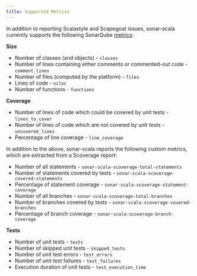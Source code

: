 ```yaml
---
title: Supported Metrics
---
```


In addition to reporting Scalastyle and Scapegoat issues, sonar-scala currently
supports the following SonarQube
[metrics](https://docs.sonarqube.org/display/SONAR/Metric+Definitions):

**Size**

- Number of classes (and objects) - `classes`
- Number of lines containing either comments or commented-out code -
  `comment_lines`
- Number of files (computed by the platform) - `files`
- Lines of code - `ncloc`
- Number of functions - `functions`

**Coverage**

- Number of lines of code which could be covered by unit tests -
  `lines_to_cover`
- Number of lines of code which are not covered by unit tests -
  `uncovered_lines`
- Percentage of line coverage - `line_coverage`

In addition to the above, sonar-scala reports the following custom metrics,
which are extracted from a Scoverage report:

- Number of all statements - `sonar-scala-scoverage-total-statements`
- Number of statements covered by tests -
  `sonar-scala-scoverage-covered-statements`
- Percentage of statement coverage - `sonar-scala-scoverage-statement-coverage`
- Number of all branches - `sonar-scala-scoverage-total-branches`
- Number of branches covered by tests - `sonar-scala-scoverage-covered-branches`
- Percentage of branch coverage - `sonar-scala-scoverage-branch-coverage`

**Tests**

- Number of unit tests - `tests`
- Number of skipped unit tests - `skipped_tests`
- Number of unit test errors - `test_errors`
- Number of unit test failures - `test_failures`
- Execution duration of unit tests - `test_execution_time`
